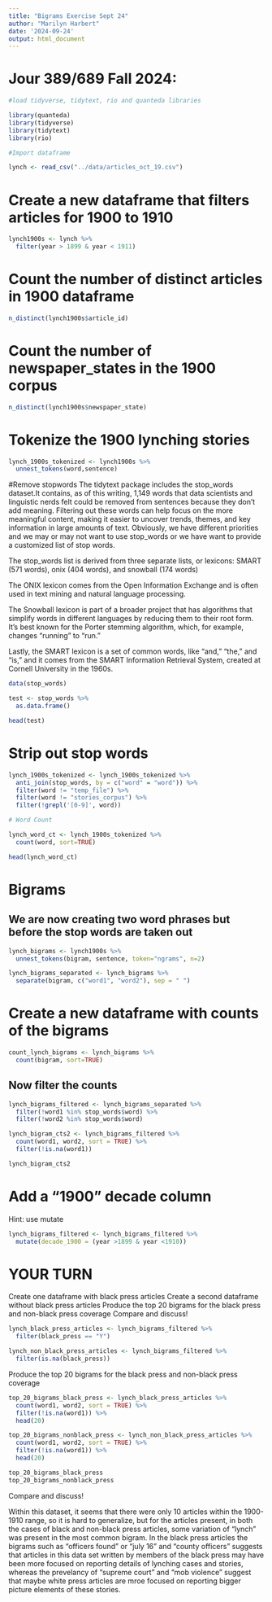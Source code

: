 ```yaml
---
title: "Bigrams Exercise Sept 24"
author: "Marilyn Harbert"
date: '2024-09-24'
output: html_document
---
```


# Jour 389/689 Fall 2024:


```r
#load tidyverse, tidytext, rio and quanteda libraries

library(quanteda)
library(tidyverse)
library(tidytext)
library(rio)
```

```r
#Import dataframe 

lynch <- read_csv("../data/articles_oct_19.csv")

```


# Create a new dataframe that filters articles for 1900 to 1910

```r

lynch1900s <- lynch %>%
  filter(year > 1899 & year < 1911)

```


# Count the number of distinct articles in 1900 dataframe
```r

n_distinct(lynch1900s$article_id)


```

# Count the number of newspaper_states in the 1900 corpus
```r

n_distinct(lynch1900s$newspaper_state)

```

# Tokenize the 1900 lynching stories

```r
lynch_1900s_tokenized <- lynch1900s %>%
  unnest_tokens(word,sentence)


```


#Remove stopwords
The tidytext package includes the stop_words dataset.It contains, as of this writing, 1,149 words that data scientists and linguistic nerds felt could be removed from sentences because they don't add meaning. Filtering out these words can help focus on the more meaningful content, making it easier to uncover trends, themes, and key information in large amounts of text. Obviously, we have different priorities and we may or may not want to use stop_words or we have want to provide a customized list of stop words.

The stop_words list is derived from three separate lists, or lexicons: SMART (571 words), onix (404 words), and snowball (174 words)

The ONIX lexicon comes from the Open Information Exchange and is often used in text mining and natural language processing. 

The Snowball lexicon is part of a broader project that has algorithms that simplify words in different languages by reducing them to their root form. It's best known for the Porter stemming algorithm, which, for example, changes "running" to "run." 

Lastly, the SMART lexicon is a set of common words, like "and," "the," and "is," and it comes from the SMART Information Retrieval System, created at Cornell University in the 1960s.

```r
data(stop_words)

test <- stop_words %>% 
  as.data.frame()

head(test)
```
# Strip out stop words

```r

lynch_1900s_tokenized <- lynch_1900s_tokenized %>%
  anti_join(stop_words, by = c("word" = "word")) %>%
  filter(word != "temp_file") %>%
  filter(word != "stories_corpus") %>%
  filter(!grepl('[0-9]', word))

# Word Count

lynch_word_ct <- lynch_1900s_tokenized %>%
  count(word, sort=TRUE)

head(lynch_word_ct)


```

# Bigrams
## We are now creating two word phrases but before the stop words are taken out

```r
lynch_bigrams <- lynch1900s %>%
  unnest_tokens(bigram, sentence, token="ngrams", n=2)

lynch_bigrams_separated <- lynch_bigrams %>%
  separate(bigram, c("word1", "word2"), sep = " ")
```

# Create a new dataframe with counts of the bigrams
```r

count_lynch_bigrams <- lynch_bigrams %>%
  count(bigram, sort=TRUE)

```

## Now filter the counts 
```r

lynch_bigrams_filtered <- lynch_bigrams_separated %>%
  filter(!word1 %in% stop_words$word) %>%
  filter(!word2 %in% stop_words$word)

lynch_bigram_cts2 <- lynch_bigrams_filtered %>%
  count(word1, word2, sort = TRUE) %>% 
  filter(!is.na(word1))

lynch_bigram_cts2
```

# Add a "1900" decade column

Hint: use mutate
 
```r

lynch_bigrams_filtered <- lynch_bigrams_filtered %>%
  mutate(decade_1900 = (year >1899 & year <1910))

```


# YOUR TURN

Create one dataframe with black press articles
Create a second dataframe without black press articles
Produce the top 20 bigrams for the black press and non-black press coverage
Compare and discuss!

 
```r

lynch_black_press_articles <- lynch_bigrams_filtered %>%
  filter(black_press == "Y") 

lynch_non_black_press_articles <- lynch_bigrams_filtered %>%
  filter(is.na(black_press)) 


```

Produce the top 20 bigrams for the black press and non-black press coverage
 
```r

top_20_bigrams_black_press <- lynch_black_press_articles %>%
  count(word1, word2, sort = TRUE) %>% 
  filter(!is.na(word1)) %>%
  head(20)

top_20_bigrams_nonblack_press <- lynch_non_black_press_articles %>%
  count(word1, word2, sort = TRUE) %>% 
  filter(!is.na(word1)) %>%
  head(20)

top_20_bigrams_black_press
top_20_bigrams_nonblack_press

```


Compare and discuss!

Within this dataset, it seems that there were only 10 articles within the 1900-1910 range, so it is hard to generalize, but for the articles present, in both the cases of black and non-black press articles, some variation of "lynch" was present in the most common bigram. In the black press articles the bigrams such as "officers found" or "july 16" and "county officers" suggests that articles in this data set written by members of the black press may have been more focused on reporting details of lynching cases and stories, whereas the prevelancy of "supreme court" and "mob violence" suggest that maybe white press articles are mroe focused on reporting bigger picture elements of these stories. 



